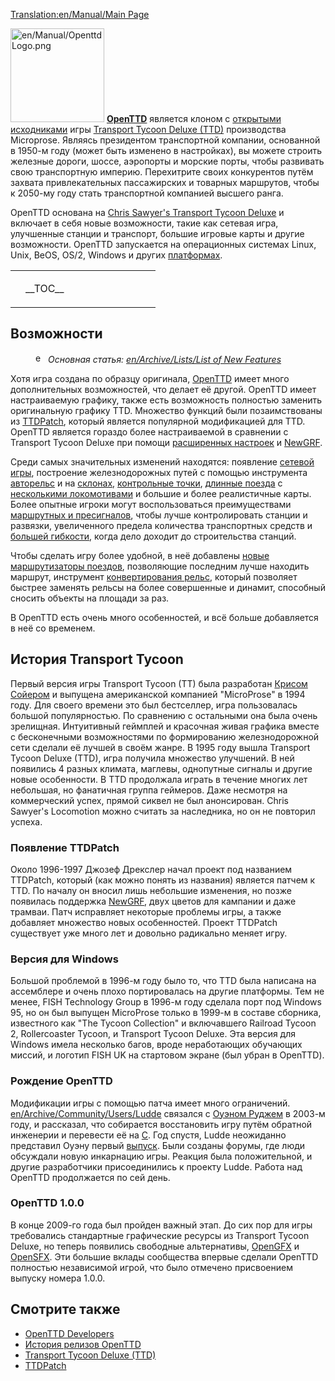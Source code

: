 [[Translation:en/Manual/Main Page]]
{{ru/Manual/Оглавление}}

[[File:en/Manual/OpenttdLogo.png|left|150px]] 
[http://www.openttd.org/ '''OpenTTD'''] является клоном с [http://ru.wikipedia.org/wiki/%D0%9F%D0%BE%D0%BB%D0%B8%D1%82%D0%B8%D0%BA%D0%B0_%D0%BE%D1%82%D0%BA%D1%80%D1%8B%D1%82%D0%BE%D0%B3%D0%BE_%D0%BA%D0%BE%D0%B4%D0%B0 открытыми исходниками] игры [http://ru.wikipedia.org/wiki/Transport_Tycoon Transport Tycoon Deluxe (TTD)] производства Microprose. Являясь президентом транспортной компании, основанной в 1950-м году (может быть изменено в настройках), вы можете строить железные дороги, шоссе, аэропорты и морские порты, чтобы развивать свою транспортную империю. Перехитрите своих конкурентов путём захвата привлекательных пассажирских и товарных маршрутов, чтобы к 2050-му году стать транспортной компанией высшего ранга.

OpenTTD основана на [http://www.chrissawyer.com/info.htm Chris Sawyer's Transport Tycoon Deluxe] и включает в себя новые возможности, такие как сетевая игра, улучшенные станции и транспорт, большие игровые карты и другие возможности. OpenTTD запускается на операционных системах Linux, Unix, BeOS, OS/2, Windows и других [[ru/Archive/Compilation and Ports/Операционная система|платформах]].

{| align="center"
|colspan=2 style="background:none; border:0px"|
|width=200 style="background:none; border:0px"| __TOC__
|style="background:none; border:0px"| [[File:ru/Manual/OpenTTDscreen.png|frame|center|[[ru/Manual/Интерфейс игры#soderzhimoe-glavnogo-okna|заставка OpenTTD]]]]
|}

==Возможности==
:[[File:en/Searchtool.png|16px]] ''Основная статья: [[en/Archive/Lists/List of New Features]]''

Хотя игра создана по образцу оригинала, [http://www.openttd.org/ OpenTTD] имеет много дополнительных возможностей, что делает её другой. OpenTTD имеет настраиваемую графику, также есть возможность полностью заменить оригинальную графику TTD. Множество функций были позаимствованы из [http://www.ttdpatch.net/ TTDPatch], который является популярной модификацией для TTD. OpenTTD является гораздо более настраиваемой в сравнении с Transport Tycoon Deluxe при помощи [[ru/Archive/Manual/Settings/Расширенные настройки|расширенных настроек]] и [[ru/Manual/NewGRF|NewGRF]].

Среди самых значительных изменений находятся: появление [[ru/Manual/Сетевая игра|cетевой игры]], построение железнодорожных путей с помощью инструмента [[ru/Archive/Manual/Авторельс|авторельс]] и на [[ru/Archive/Manual/Settings/Строить на склонах|склонах]], [[ru/Manual/Контрольные точки|контрольные точки]], [[en/Archive/Manual/Settings/Mammoth trains|длинные поезда]] с [[en/Archive/Manual/Multiheaded trains|несколькими локомотивами]] и большие и более реалистичные карты. Более опытные игроки могут воспользоваться преимуществами [[ru/Manual/Сигналы|маршрутных и пресигналов]], чтобы лучше контролировать станции и развязки, увеличенного предела количества транспортных средств и [[ru/Archive/Manual/Settings/Нестандартные станции|большей гибкости]], когда дело доходит до строительства станций.

Чтобы сделать игру более удобной, в неё добавлены [[en/Archive/Manual/Yet Another PBS Patch|новые маршрутизаторы поездов]], позволяющие последним лучше находить маршрут, инструмент [[ru/Manual/Реконструкция ж/д полотна|конвертирования рельс]], который позволяет быстрее заменять рельсы на более совершенные и динамит, способный сносить объекты на площади за раз.

В OpenTTD есть очень много особенностей, и всё больше добавляется в неё со временем.

==История Transport Tycoon==
Первый версия игры Transport Tycoon (TT) была разработан [http://www.chrissawyer.com/ Крисом Сойером] и выпущена американской компанией "MicroProse" в 1994 году. Для своего времени это был бестселлер, игра пользовалась большой популярностью. По сравнению с остальными она была очень зрелищная. Интуитивный геймплей и красочная живая графика вместе с бесконечными возможностями по формированию железнодорожной сети сделали её лучшей в своём жанре. В 1995 году вышла Transport Tycoon Deluxe (TTD), игра получила множество улучшений. В ней появились  4 разных климата, маглевы, однопутные сигналы и другие новые особенности. В TTD продолжала играть в течение многих лет небольшая, но фанатичная группа геймеров. Даже несмотря на коммерческий успех, прямой сиквел не был анонсирован. Chris Sawyer's Locomotion можно считать за наследника, но он не повторил успеха.

===Появление TTDPatch===
Около 1996-1997 Джозеф Дрекслер начал проект под названием TTDPatch, который (как можно понять из названия) является патчем к TTD. По началу он вносил лишь небольшие изменения, но позже появилась поддержка [[ru/Manual/NewGRF|NewGRF]], двух цветов для кампании и даже трамваи. Патч исправляет некоторые проблемы игры, а также добавляет множество новых особенностей. Проект TTDPatch существует уже много лет и довольно радикально меняет игру.

===Версия для Windows===
Большой проблемой в 1996-м году было то, что TTD была написана на ассемблере и очень плохо портировалась на другие платформы. Тем не менее, FISH Technology Group в 1996-м году сделала порт под Windows 95, но он был выпущен MicroProse только в 1999-м в составе сборника, известного как "The Tycoon Collection" и включавшего Railroad Tycoon 2, Rollercoaster Tycoon, и Transport Tycoon Deluxe. Эта версия для Windows имела несколько багов, вроде неработающих обучающих миссий, и логотип FISH UK на стартовом экране (был убран в OpenTTD).

===Рождение OpenTTD===
Модификации игры с помощью патча имеет много ограничений. [[en/Archive/Community/Users/Ludde]] связался с [http://www.tt-forums.net/ Оуэном Руджем] в 2003-м году, и рассказал, что собирается восстановить игру путём обратной инженерии и перевести её на [https://www.wikipedia.org/wiki/Ru:Си_(язык_программирования) C]. Год спустя, Ludde неожиданно представил Оуэну первый [https://www.wikipedia.org/wiki/Ru:Стадии_разработки_программного_обеспечения выпуск]. Были созданы форумы, где люди обсуждали новую инкарнацию игры. Реакция была положительной, и другие разработчики присоединились к проекту Ludde. Работа над OpenTTD продолжается по сей день.

===OpenTTD 1.0.0===
В конце 2009-го года был пройден важный этап. До сих пор для игры требовались стандартные графические ресурсы из Transport Tycoon Deluxe, но теперь появились свободные альтернативы, [[ru/Archive/Community/OpenGFX Прочти меня|OpenGFX]] и [[ru/Archive/Community/Замена звуковых эффектов|OpenSFX]]. Эти большие вклады сообщества впервые сделали OpenTTD полностью независимой игрой, что было отмечено присвоением выпуску номера 1.0.0.

==Смотрите также==
*[[en/Archive/Community/Developers|OpenTTD Developers]]
*[[ru/Archive/OpenTTD/Main Page|История релизов OpenTTD]]
*[http://ru.wikipedia.org/wiki/Transport_Tycoon Transport Tycoon Deluxe (TTD)]
*[http://www.ttdpatch.net/ TTDPatch]